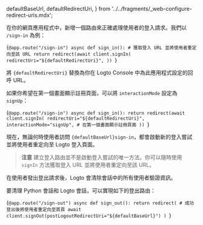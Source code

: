 
  defaultBaseUrl,
  defaultRedirectUri,
} from '../../fragments/_web-configure-redirect-uris.mdx';

在你的網頁應用程式中，新增一個路由來正確處理使用者的登入請求。我們以 `/sign-in` 為例：

<CodeBlock language="python" title="flask.py">{`@app.route("/sign-in")
async def sign_in():
    # 獲取登入 URL 並將使用者重定向至該 URL
    return redirect(await client.signIn(
        redirectUri="${defaultRedirectUri}",
    ))
`}</CodeBlock>

將 <code>{defaultRedirectUri}</code> 替換為你在 Logto Console 中為此應用程式設定的回呼 URL。

如果你希望在第一個畫面顯示註冊頁面，可以將 `interactionMode` 設定為 `signUp`：

<CodeBlock language="python" title="flask.py">{`@app.route("/sign-in")
async def sign_in():
    return redirect(await client.signIn(
        redirectUri="${defaultRedirectUri}",
        interactionMode="signUp", # 在第一個畫面顯示註冊頁面
    ))
`}</CodeBlock>

現在，無論何時使用者訪問 <code>{defaultBaseUrl}sign-in</code>，都會啟動新的登入嘗試並將使用者重定向至 Logto 登入頁面。

> **注意**
> 建立登入路由並不是啟動登入嘗試的唯一方法。你可以隨時使用 `signIn` 方法獲取登入 URL 並將使用者重定向至該 URL。

在使用者發出登出請求後，Logto 會清除會話中的所有使用者驗證資訊。

要清理 Python 會話和 Logto 會話，可以實現如下的登出路由：

<CodeBlock language="python" title="flask.py">{`@app.route("/sign-out")
async def sign_out():
    return redirect(
        # 成功登出後將使用者重定向至首頁
        await client.signOut(postLogoutRedirectUri="${defaultBaseUrl}")
    )
`}</CodeBlock>
